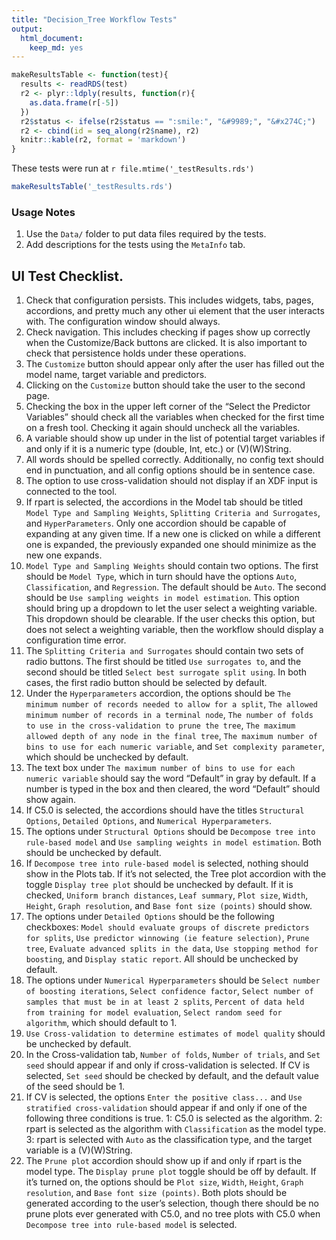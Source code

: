 ```yaml
---
title: "Decision_Tree Workflow Tests"
output: 
  html_document: 
    keep_md: yes
---
```


```r
makeResultsTable <- function(test){
  results <- readRDS(test)
  r2 <- plyr::ldply(results, function(r){
    as.data.frame(r[-5])
  })
  r2$status <- ifelse(r2$status == ":smile:", "&#9989;", "&#x274C;")
  r2 <- cbind(id = seq_along(r2$name), r2)
  knitr::kable(r2, format = 'markdown')
}
```

These tests were run at `r file.mtime('_testResults.rds')`

```r
makeResultsTable('_testResults.rds')
```

### Usage Notes

1. Use the `Data/` folder to put data files required by the tests.
2. Add descriptions for the tests using the `MetaInfo` tab.

## UI Test Checklist.

1. Check that configuration persists. This includes widgets, tabs, pages, accordions, and pretty much any other ui element that the user interacts with. The configuration window should always.
2. Check navigation. This includes checking if pages show up correctly when the Customize/Back buttons are clicked. It is also important to check that persistence holds under these operations.
3. The `Customize` button should appear only after the user has filled out the model name, target variable and predictors.
4. Clicking on the `Customize` button should take the user to the second page.
5. Checking the box in the upper left corner of the "Select the Predictor Variables" should check all the variables when checked for the first time on a fresh tool. Checking it again should uncheck all the variables.
6. A variable should show up under in the list of potential target variables if and only if it is a numeric type (double, Int, etc.) or (V)(W)String.
7. All words should be spelled correctly. Additionally, no config text should end in punctuation, and all config options should be in sentence case.
8. The option to use cross-validation should not display if an XDF input is connected to the tool.
9. If rpart is selected, the accordions in the Model tab should be titled `Model Type and Sampling Weights`, `Splitting Criteria and Surrogates`, and `HyperParameters`. Only one accordion should be capable of expanding at any given time. If a new one is clicked on while a different one is expanded, the previously expanded one should minimize as the new one expands.
10. `Model Type and Sampling Weights` should contain two options. The first should be `Model Type`, which in turn should have the options `Auto`, `Classification`, and `Regression`. The default should be `Auto`. The second should be `Use sampling weights in model estimation`. This option should bring up a dropdown to let the user select a weighting variable. This dropdown should be clearable. If the user checks this option, but does not select a weighting variable, then the workflow should display a configuration time error.
11. The `Splitting Criteria and Surrogates` should contain two sets of radio buttons. The first should be titled `Use surrogates to`, and the second should be titled `Select best surrogate split using`. In both cases, the first radio button should be selected by default.
12. Under the `Hyperparameters` accordion, the options should be `The minimum number of records needed to allow for a split`, `The allowed minimum number of records in a terminal node`, `The number of folds to use in the cross-validation to prune the tree`, `The maximum allowed depth of any node in the final tree`, `The maximum number of bins to use for each numeric variable`, and `Set complexity parameter`, which should be unchecked by default.
13. The text box under `The maximum number of bins to use for each numeric variable` should say the word "Default" in gray by default. If a number is typed in the box and then cleared, the word "Default" should show again.
12. If C5.0 is selected, the accordions should have the titles `Structural Options`, `Detailed Options`, and `Numerical Hyperparameters`. 
12. The options under `Structural Options` should be `Decompose tree into rule-based model` and `Use sampling weights in model estimation`. Both should be unchecked by default. 
13. If `Decompose tree into rule-based model` is selected, nothing should show in the Plots tab. If it's not selected, the Tree plot accordion with the toggle `Display tree plot` should be unchecked by default. If it is checked, `Uniform branch distances`, `Leaf summary`, `Plot size`, `Width`, `Height`, `Graph resolution`, and `Base font size (points)` should show.
14. The options under `Detailed Options` should be the following checkboxes: `Model should evaluate groups of discrete predictors for splits`, `Use predictor winnowing (ie feature selection)`, `Prune tree`, `Evaluate advanced splits in the data`, `Use stopping method for boosting`, and `Display static report`. All should be unchecked by default.
15. The options under `Numerical Hyperparameters` should be `Select number of boosting iterations`, `Select confidence factor`, `Select number of samples that must be in at least 2 splits`, `Percent of data held from training for model evaluation`, `Select random seed for algorithm`, which should default to 1. 
15. `Use Cross-validation to determine estimates of model quality` should be unchecked by default. 
16. In the Cross-validation tab, `Number of folds`, `Number of trials`, and `Set seed` should appear if and only if cross-validation is selected. If CV is selected, `Set seed` should be checked by default, and the default value of the seed should be 1.
17. If CV is selected, the options `Enter the positive class...` and `Use stratified cross-validation` should appear if and only if one of the following three conditions is true. 1: C5.0 is selected as the algorithm. 2: rpart is selected as the algorithm with `Classification` as the model type. 3: rpart is selected with `Auto` as the classification type, and the target variable is a (V)(W)String.
18. The `Prune plot` accordion should show up if and only if rpart is the model type. The `Display prune plot` toggle should be off by default. If it's turned on, the options should be `Plot size`, `Width`, `Height`, `Graph resolution`, and `Base font size (points)`. Both plots should be generated according to the user's selection, though there should be no prune plots ever generated with C5.0, and no tree plots with C5.0 when `Decompose tree into rule-based model` is selected.